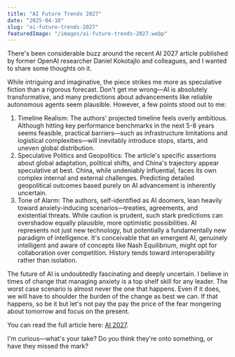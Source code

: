 ```yaml
---
title: "AI Future Trends 2027"
date: "2025-04-10"
slug: "ai-future-trends-2027"
featuredImage: "/images/ai-future-trends-2027.webp"
---
```

There's been considerable buzz around the recent AI 2027 article published by former OpenAI researcher Daniel Kokotajlo and colleagues, and I wanted to share some thoughts on it.

While intriguing and imaginative, the piece strikes me more as speculative fiction than a rigorous forecast. Don't get me wrong—AI is absolutely transformative, and many predictions about advancements like reliable autonomous agents seem plausible. However, a few points stood out to me:

1. Timeline Realism: The authors' projected timeline feels overly ambitious. Although hitting key performance benchmarks in the next 5-8 years seems feasible, practical barriers—such as infrastructure limitations and logistical complexities—will inevitably introduce stops, starts, and uneven global distribution.  
2. Speculative Politics and Geopolitics: The article's specific assertions about global adaptation, political shifts, and China's trajectory appear speculative at best. China, while undeniably influential, faces its own complex internal and external challenges. Predicting detailed geopolitical outcomes based purely on AI advancement is inherently uncertain.  
3. Tone of Alarm: The authors, self-identified as AI doomers, lean heavily toward anxiety-inducing scenarios—treaties, agreements, and existential threats. While caution is prudent, such stark predictions can overshadow equally plausible, more optimistic possibilities. AI represents not just new technology, but potentially a fundamentally new paradigm of intelligence. It's conceivable that an emergent AI, genuinely intelligent and aware of concepts like Nash Equilibrium, might opt for collaboration over competition. History tends toward interoperability rather than isolation.

The future of AI is undoubtedly fascinating and deeply uncertain. I believe in times of change that managing anxiety is a top shelf skill for any leader. The worst case scenario is almost never the one that happens. Even if it does, we will have to shoulder the burden of the change as best we can.  If that happens, so be it but let's not pay the pay the price of the fear mongering about tomorrow and focus on the present.

You can read the full article here: [AI 2027](https://ai-2027.com/).

I'm curious—what's your take? Do you think they're onto something, or have they missed the mark?